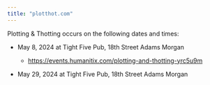 ```yaml
---
title: "plotthot.com"
---
```


Plotting & Thotting occurs on the following dates and times:

-   May 8, 2024 at Tight Five Pub, 18th Street Adams Morgan

    -   [https://events.humanitix.com/plotting-and-thotting-yrc5u9m](https://events.humanitix.com/plotting-and-thotting-yrc5u9mf){.uri}

-   May 29, 2024 at Tight Five Pub, 18th Street Adams Morgan
